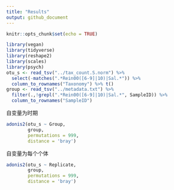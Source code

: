 ```yaml
---
title: "Results"
output: github_document
---
```


```r
knitr::opts_chunk$set(echo = TRUE)
```
```r
library(vegan)
library(tidyverse)
library(reshape2)
library(scales)
library(psych)
otu_s <- read_tsv("../tax_count.S.norm") %>%
  select(-matches(".*Rein00([6-9]|10)|Sal.*")) %>%
  column_to_rownames("Taxonomy") %>% t()
group <- read_tsv("../metadata.txt") %>% 
  filter(.,!grepl(".*Rein00([6-9]|10)|Sal.*", SampleID)) %>% 
  column_to_rownames("SampleID")
```
自变量为时期
```r
adonis2(otu_s ~ Group,
        group,
        permutations = 999,
        distance = 'bray')
```
自变量为每个个体
```r
adonis2(otu_s ~ Replicate,
        group,
        permutations = 999,
        distance = 'bray')
```


